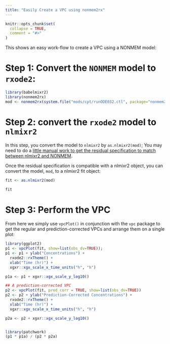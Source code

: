 ```yaml
---
title: "Easily Create a VPC using nonmem2rx"
---
```


```r
knitr::opts_chunk$set(
  collapse = TRUE,
  comment = "#>"
)
```
This shows an easy work-flow to create a VPC using a NONMEM model:

# Step 1: Convert the `NONMEM` model to `rxode2`:

```r
library(babelmixr2)
library(nonmem2rx)
mod <- nonmem2rx(system.file("mods/cpt/runODE032.ctl", package="nonmem2rx"), lst=".res", save=FALSE)
```


# Step 2: convert the `rxode2` model to `nlmixr2`

In this step, you convert the model to `nlmixr2` by `as.nlmixr2(mod)`;
You may need to do a [little manual work to get the residual
specification to match between nlmixr2 and NONMEM](convert-nlmixr2.html). 

Once the residual specification is compatible with a nlmixr2 object, you can convert the model, `mod`, to
a nlmixr2 fit object:

```r
fit <- as.nlmixr2(mod)

fit
```

# Step 3: Perform the VPC

From here we simply use `vpcPlot()` in conjunction with the `vpc`
package to get the regular and prediction-corrected VPCs and arrange
them on a single plot:

```r

library(ggplot2)
p1 <- vpcPlot(fit, show=list(obs_dv=TRUE));
p1 <- p1 + ylab("Concentrations") +
  rxode2::rxTheme() +
  xlab("Time (hr)") +
  xgxr::xgx_scale_x_time_units("h", "h")

p1a <- p1 + xgxr::xgx_scale_y_log10()

## A prediction-corrected VPC
p2 <- vpcPlot(fit, pred_corr = TRUE, show=list(obs_dv=TRUE))
p2 <- p2 + ylab("Prediction-Corrected Concentrations") +
  rxode2::rxTheme() +
  xlab("Time (hr)") +
  xgxr::xgx_scale_x_time_units("h", "h")

p2a <- p2 + xgxr::xgx_scale_y_log10()


library(patchwork)
(p1 * p1a) / (p2 * p2a)
```

